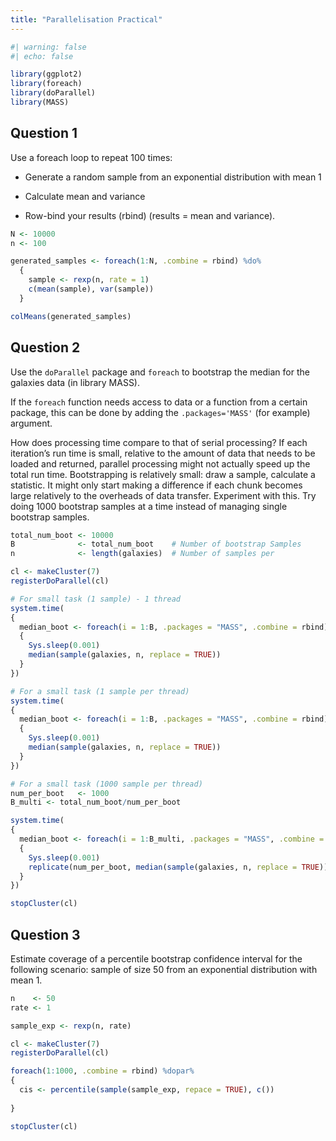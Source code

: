 ```yaml
---
title: "Parallelisation Practical"
---
```


```r
#| warning: false
#| echo: false

library(ggplot2)
library(foreach)
library(doParallel)
library(MASS)

```

## Question 1

Use a foreach loop to repeat 100 times:

-   Generate a random sample from an exponential distribution with mean 1

-   Calculate mean and variance

-   Row-bind your results (rbind) (results = mean and variance).

```r
N <- 10000
n <- 100

generated_samples <- foreach(1:N, .combine = rbind) %do% 
  {
    sample <- rexp(n, rate = 1)
    c(mean(sample), var(sample))
  }

colMeans(generated_samples)

```

## Question 2
Use the `doParallel` package and `foreach` to bootstrap the median for the galaxies data (in library MASS).

If the `foreach` function needs access to data or a function from a certain package, this can be done by adding the `.packages='MASS'` (for example) argument.

How does processing time compare to that of serial processing? If each iteration’s run time is small, relative to the amount of data that needs to be loaded and returned, parallel processing might not actually speed up the total run time. Bootstrapping is relatively small: draw a sample, calculate a statistic. It might only start making a difference if each chunk becomes large relatively to the overheads of data transfer. Experiment with this. Try doing 1000 bootstrap samples at a time instead of managing single bootstrap samples.

```r
total_num_boot <- 10000
B              <- total_num_boot    # Number of bootstrap Samples
n              <- length(galaxies)  # Number of samples per

cl <- makeCluster(7)
registerDoParallel(cl)

# For small task (1 sample) - 1 thread
system.time(
{
  median_boot <- foreach(i = 1:B, .packages = "MASS", .combine = rbind) %do% 
  {
    Sys.sleep(0.001)
    median(sample(galaxies, n, replace = TRUE))
  }
})

# For a small task (1 sample per thread)
system.time(
{
  median_boot <- foreach(i = 1:B, .packages = "MASS", .combine = rbind) %dopar% 
  {
    Sys.sleep(0.001)
    median(sample(galaxies, n, replace = TRUE))
  }
})

# For a small task (1000 sample per thread)
num_per_boot   <- 1000
B_multi <- total_num_boot/num_per_boot

system.time(
{
  median_boot <- foreach(i = 1:B_multi, .packages = "MASS", .combine = rbind) %dopar% 
  {
    Sys.sleep(0.001)
    replicate(num_per_boot, median(sample(galaxies, n, replace = TRUE)))
  }
})

stopCluster(cl)

```

## Question 3

Estimate coverage of a percentile bootstrap confidence interval for the following scenario: sample of size 50 from an exponential distribution with mean 1.

```r

n    <- 50
rate <- 1

sample_exp <- rexp(n, rate)

cl <- makeCluster(7)
registerDoParallel(cl)

foreach(1:1000, .combine = rbind) %dopar%
{
  cis <- percentile(sample(sample_exp, repace = TRUE), c())
  
}

stopCluster(cl)

```

